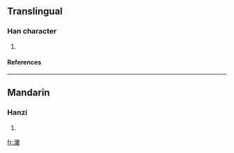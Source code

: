 ==Translingual==
===Han character===
{{Han char|rn=85|rad=水|as=15|sn=18|four=|canj=水尸一十 (ESMJ), X水尸一十 (XESMJ)}}
# {{defn|Han|sort=水15}}
====References====
{{Han ref|kx=0658.380|dkj=18595|dj=1068.320|hdz=31781.050|uh=7008|ud=28680}}

----
==Mandarin==
===Hanzi===
{{cmn-hanzi|pin=[[hūi]] (hui1)|wg=hui<sup>1</sup>}}
# {{defn|Mandarin}}

[[fr:瀈]]